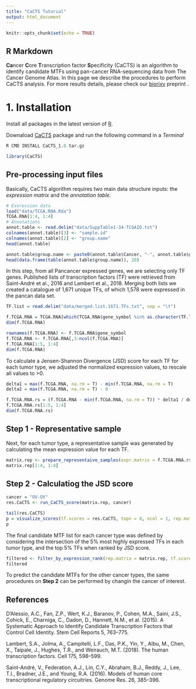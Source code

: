 ```yaml
---
title: "CaCTS Tutorial"
output: html_document
---
```


```r
knitr::opts_chunk$set(echo = TRUE)
```

## R Markdown

**Ca**ncer **C**ore **T**ranscription factor **S**pecificity (CaCTS) is an algorithm to identify candidate MTFs using pan-cancer RNA-sequencing data from The Cancer Genome Atlas. In this page we describe the procedures to perform CaCTS analysis. For more results details, please check our [biorixv](https://www.biorxiv.org/content/10.1101/839142v1) preprint .

# 1. Installation
Install all packages in the latest version of [R](https://www.r-project.org/).

Downaload [CaCTS](https://github.com/lawrenson-lab/CaCTS_zip/raw/master/CaCTS_1.0.tar.gz) package and run the following command in a *Terminal*

```r
R CMD INSTALL CaCTS_1.0.tar.gz
```

```r
library(CaCTS)
```

## Pre-processing input files

Basically, CaCTS algorithm requires two main data structure inputs: the *expression matrix* and the *annotation table*.

```r

# Exoression data
load("data/TCGA.RNA.Rda")
TCGA.RNA[1:4, 1:4]
# Annotations
annot.table <- read.delim("data/SuppTable1-34-TCGAID.txt")
colnames(annot.table)[3] <- "sample.id"
colnames(annot.table)[2] <- "group.name"
head(annot.table)

annot.table$group.name <- paste0(annot.table$Cancer, "-", annot.table$group.name)
head(data.frame(table(annot.table$group.name)), 20)
```

In this step, from all Pancancer expressed genes, we are selecting only TF genes. Published lists of transcription factors (TF) were retrieved from Saint-André et al., 2016 and Lambert et al., 2018. Merging both lists we created a catalogue of 1,671 unique TFs, of which 1,578 were expressed in the pancan data set.

```r
TF.list = read.delim("data/merged.list.1671.TFs.txt", sep = "\t")

f.TCGA.RNA = TCGA.RNA[which(TCGA.RNA$gene_symbol %in% as.character(TF.list$NameTF)),]
dim(f.TCGA.RNA)

rownames(f.TCGA.RNA) <- f.TCGA.RNA$gene_symbol
f.TCGA.RNA <- f.TCGA.RNA[,3:ncol(f.TCGA.RNA)]
f.TCGA.RNA[1:5, 1:4]
dim(f.TCGA.RNA)

```
To calculate a Jensen-Shannon Divergence (JSD) score for each TF for each tumor type, we adjusted the normalized expression values, to rescale all values to >0.

```r
delta1 = max(f.TCGA.RNA, na.rm = T) - min(f.TCGA.RNA, na.rm = T)
delta2 = max(f.TCGA.RNA, na.rm = T) - 0

f.TCGA.RNA.rs = (f.TCGA.RNA - min(f.TCGA.RNA, na.rm = T)) * delta1 / delta2
f.TCGA.RNA.rs[1:5, 1:4]
dim(f.TCGA.RNA.rs)
```

## Step 1 - Representative sample

Next, for each tumor type, a representative sample was generated by calculating the mean expression value for each TF.

```r
matrix.rep <- prepare_representaive_samples(expr.matrix = f.TCGA.RNA.rs, sample.descr = annot.table, save.file = F)
matrix.rep[1:4, 1:4]
```

## Step 2 - Calculatiog the JSD score

```r
cancer = "OV-OV"
res.CaCTS <- run_CaCTS_score(matrix.rep, cancer)
```

```r
tail(res.CaCTS)
p = visualize_scores(tf.scores = res.CaCTS, topn = 0, ncol = 1, rep.matrix = matrix.rep, query.name = cancer, filename = paste0(cancer, "-CaCTS-scores.pdf"), w=5, h=5)
p
```

The final candidate MTF list for each cancer type was defined by considering the intersection of the 5% most highly expressed TFs in each tumor type, and the top 5% TFs when ranked by JSD score.

```r

filtered <- filter_by_expression_rank(rep.matrix = matrix.rep, tf.scores = res.CaCTS, query.name = cancer, pn=0.05, pnE=0.05)
filtered

```

To predict the candidate MTFs for the other cancer types, the same procedures on **Step  2** can be performed by changin the cancer of interest.

## References

D’Alessio, A.C., Fan, Z.P., Wert, K.J., Baranov, P., Cohen, M.A., Saini, J.S., Cohick, E., Charniga, C., Dadon, D., Hannett, N.M., et al. (2015). A Systematic Approach to Identify Candidate Transcription Factors that Control Cell Identity. Stem Cell Reports 5, 763–775.

Lambert, S.A., Jolma, A., Campitelli, L.F., Das, P.K., Yin, Y., Albu, M., Chen, X., Taipale, J., Hughes, T.R., and Weirauch, M.T. (2018). The human transcription factors. Cell 175, 598–599.

Saint-André, V., Federation, A.J., Lin, C.Y., Abraham, B.J., Reddy, J., Lee, T.I., Bradner, J.E., and Young, R.A. (2016). Models of human core transcriptional regulatory circuitries. Genome Res. 26, 385–396.